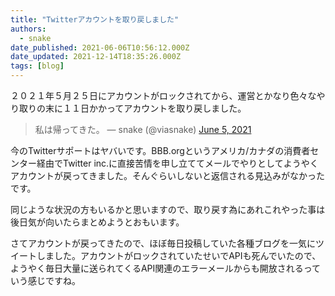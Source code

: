 ```yaml
---
title: "Twitterアカウントを取り戻しました"
authors:
  - snake
date_published: 2021-06-06T10:56:12.000Z
date_updated: 2021-12-14T18:35:26.000Z
tags: [blog]
---
```


２０２１年５月２５日にアカウントがロックされてから、運営とかなり色々なやり取りの末に１１日かかってアカウントを取り戻しました。

> 私は帰ってきた。
> &mdash; snake (@viasnake) [June 5, 2021](https://twitter.com/viasnake/status/1401178384328105988?ref_src=twsrc%5Etfw)

今のTwitterサポートはヤバいです。BBB.orgというアメリカ/カナダの消費者センター経由でTwitter inc.に直接苦情を申し立ててメールでやりとしてようやくアカウントが戻ってきました。そんぐらいしないと返信される見込みがなかったです。

同じような状況の方もいるかと思いますので、取り戻す為にあれこれやった事は後日気が向いたらまとめようとおもいます。

さてアカウントが戻ってきたので、ほぼ毎日投稿していた各種ブログを一気にツイートしました。アカウントがロックされていたせいでAPIも死んでいたので、ようやく毎日大量に送られてくるAPI関連のエラーメールからも開放されるっていう感じですね。
